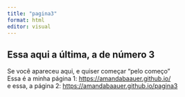 ```yaml
---
title: "pagina3"
format: html
editor: visual
---
```


## Essa aqui a última, a de número 3

Se você apareceu aqui, e quiser começar "pelo começo"\
Essa é a minha página 1: <https://amandabaauer.github.io/>\
e essa, a página 2: <https://amandabaauer.github.io/pagina3>

